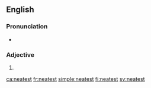 ==English==

===Pronunciation===
* {{audio|En-us-neatest.ogg|Audio (US)|lang=en}}

===Adjective===
{{head|en|adjective superlative form}}

# {{en-superlative of|neat}}

[[ca:neatest]]
[[fr:neatest]]
[[simple:neatest]]
[[fi:neatest]]
[[sv:neatest]]